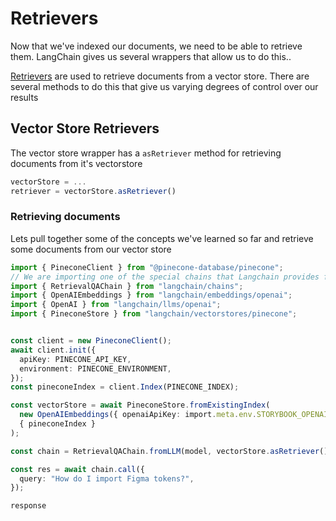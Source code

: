 
<Meta title="Indexes/Retriever" />

# Retrievers

Now that we've indexed our documents, we need to be able to retrieve them. LangChain
gives us several wrappers that allow us to do this..

[Retrievers](https://js.langchain.com/docs/modules/indexes/retrievers/) are used to retrieve documents from a vector store. 
There are several methods to do this that give us varying degrees of control over our results

## Vector Store Retrievers

The vector store wrapper has a `asRetriever` method for retrieving documents from it's vectorstore

```ts
vectorStore = ...
retriever = vectorStore.asRetriever()
```

### Retrieving documents

Lets pull together some of the concepts we've learned so far and retrieve some documents from our vector store

```ts
import { PineconeClient } from "@pinecone-database/pinecone";
// We are importing one of the special chains that Langchain provides for us
import { RetrievalQAChain } from "langchain/chains";
import { OpenAIEmbeddings } from "langchain/embeddings/openai";
import { OpenAI } from "langchain/llms/openai";
import { PineconeStore } from "langchain/vectorstores/pinecone";


const client = new PineconeClient();
await client.init({
  apiKey: PINECONE_API_KEY,
  environment: PINECONE_ENVIRONMENT,
});
const pineconeIndex = client.Index(PINECONE_INDEX);

const vectorStore = await PineconeStore.fromExistingIndex(
  new OpenAIEmbeddings({ openaiApiKey: import.meta.env.STORYBOOK_OPENAI_API_KEY  }),
  { pineconeIndex }
);

const chain = RetrievalQAChain.fromLLM(model, vectorStore.asRetriever());

const res = await chain.call({
  query: "How do I import Figma tokens?",
});

response 

```

<Canvas of={IndexStories.PineconeExample} />